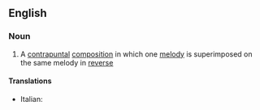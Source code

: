 ==English==

===Noun===
{{en-noun|head=[[crab]] [[canon]]}}

# {{context|music|lang=en}} A [[contrapuntal]] [[composition]] in which one [[melody]] is superimposed on the same melody in [[reverse]]

====Translations====
{{trans-top|crab canon}}
* Italian: {{t|it|canone cancrizzante|m}}
{{trans-mid}}
{{trans-bottom}}